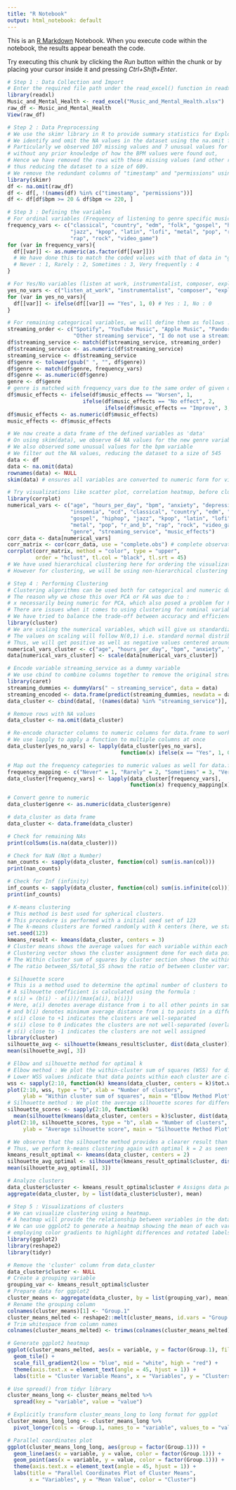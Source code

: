 ---
title: "R Notebook"
output: html_notebook: default
---

This is an [R Markdown](http://rmarkdown.rstudio.com) Notebook. When you execute code within the notebook, the results appear beneath the code. 

Try executing this chunk by clicking the *Run* button within the chunk or by placing your cursor inside it and pressing *Ctrl+Shift+Enter*. 

```{r}
# Step 1 : Data Collection and Import
# Enter the required file path under the read_excel() function in readxl library
library(readxl)
Music_and_Mental_Health <- read_excel("Music_and_Mental_Health.xlsx") 
raw_df <- Music_and_Mental_Health
View(raw_df)
```

```{r}
# Step 2 : Data Preprocessing
# We use the skimr library in R to provide summary statistics for Exploratory Data Analysis (EDA) 
# We identify and omit the NA values in the dataset using the na.omit function
# Particularly we observed 107 missing values and 7 unusual values for the column 'bpm' 
# without any prior knowledge of how the BPM values were found out,
# Hence we have removed the rows with these missing values (and other rows which exist separately) 
# thus reducing the dataset to a size of 609.
# We remove the redundant columns of "timestamp" and "permissions" using the %in% function to locate the columns. 
library(skimr)
df <- na.omit(raw_df)
df <- df[, !(names(df) %in% c("timestamp", "permissions"))]
df <- df[df$bpm >= 20 & df$bpm <= 220, ]
```

```{r}
# Step 3 : Defining the variables
# For ordinal variables (Frequency of listening to genre specific music) :
frequency_vars <- c("classical", "country", "edm", "folk", "gospel", "hiphop",
                    "jazz", "kpop", "latin", "lofi", "metal", "pop", "r_and_b",
                    "rap", "rock", "video_game")
for (var in frequency_vars){
  df[[var]] <- as.numeric(as.factor(df[[var]]))
  # We have done this to match the coded values with that of data in "genre".
  # Never : 1, Rarely : 2, Sometimes : 3, Very frequently : 4
}

# For Yes/No variables (listen at work, instrumentalist, composer, exploratory, foreign) :
yes_no_vars <- c("listen_at_work", "instrumentalist", "composer", "exploratory", "foreign")
for (var in yes_no_vars){
  df[[var]] <- ifelse(df[[var]] == "Yes", 1, 0) # Yes : 1, No : 0
}

# For remaining categorical variables, we will define them as follows :
streaming_order <- c("Spotify", "YouTube Music", "Apple Music", "Pandora",
                     "Other streaming service", "I do not use a streaming service.") 
df$streaming_service <- match(df$streaming_service, streaming_order)
df$streaming_service <- as.numeric(df$streaming_service)
streaming_service <- df$streaming_service
df$genre <- tolower(gsub(" ", "", df$genre))
df$genre <- match(df$genre, frequency_vars)
df$genre <- as.numeric(df$genre)
genre <- df$genre
# genre is matched with frequency_vars due to the same order of given data values.
df$music_effects <- ifelse(df$music_effects == "Worsen", 1,
                        ifelse(df$music_effects == "No effect", 2,
                               ifelse(df$music_effects == "Improve", 3, NA)))
df$music_effects <- as.numeric(df$music_effects)
music_effects <- df$music_effects

# We now create a data frame of the defined variables as 'data'
# On using skim(data), we observe 64 NA values for the new genre variable
# We also observed some unusual values for the bpm variable
# We filter out the NA values, reducing the dataset to a size of 545
data <- df
data <- na.omit(data)
rownames(data) <- NULL
skim(data) # ensures all variables are converted to numeric form for visualizations before clustering.

# Try visualizations like scatter plot, correlation heatmap, before clustering.
library(corrplot)
numerical_vars <- c("age", "hours_per_day", "bpm", "anxiety", "depression",
                    "insomnia", "ocd", "classical", "country", "edm", "folk",
                    "gospel", "hiphop", "jazz", "kpop", "latin", "lofi",
                    "metal", "pop", "r_and_b", "rap", "rock", "video_game",
                    "genre", "streaming_service", "music_effects")
corr_data <- data[numerical_vars]
corr_matrix <- cor(corr_data, use = "complete.obs") # complete observations (without NA)
corrplot(corr_matrix, method = "color", type = "upper",
         order = "hclust", tl.col = "black", tl.srt = 45)
# We have used hierarchical clustering here for ordering the visualizations.
# However for clustering, we will be using non-hierarchical clustering using k-means.
```

```{r}
# Step 4 : Performing Clustering
# Clustering algorithms can be used both for categorical and numeric data
# The reason why we chose this over PCA or FA was due to :
# x necessarily being numeric for PCA, which also posed a problem for FA
# There are issues when it comes to using clustering for nominal variables.
# We have tried to balance the trade-off between accuracy and efficiency with our code.
library(cluster)
# We are scaling the numerical variables, which will give us standardized values
# The values on scaling will follow N(0,1) i.e. standard normal distribution
# Thus, we will get positive as well as negative values centered around 0 with variance unity
numerical_vars_cluster <- c("age", "hours_per_day", "bpm", "anxiety", "depression", "insomnia", "ocd")
data[numerical_vars_cluster] <- scale(data[numerical_vars_cluster])

# Encode variable streaming_service as a dummy variable
# We use cbind to combine columns together to remove the original streaming service column
library(caret)
streaming_dummies <- dummyVars(" ~ streaming_service", data = data)
streaming_encoded <- data.frame(predict(streaming_dummies, newdata = data))
data_cluster <- cbind(data[, !(names(data) %in% "streaming_service")], streaming_encoded)

# Remove rows with NA values
data_cluster <- na.omit(data_cluster)

# Re-encode character columns to numeric columns for data.frame to work
# We use lapply to apply a function to multiple columns at once
data_cluster[yes_no_vars] <- lapply(data_cluster[yes_no_vars],
                                    function(x) ifelse(x == "Yes", 1, 0))

# Map out the frequency categories to numeric values as well for data.frame to work
frequency_mapping <- c("Never" = 1, "Rarely" = 2, "Sometimes" = 3, "Very frequently" = 4)
data_cluster[frequency_vars] <- lapply(data_cluster[frequency_vars],
                                       function(x) frequency_mapping[x])

# Convert genre to numeric
data_cluster$genre <- as.numeric(data_cluster$genre)

# data_cluster as data frame
data_cluster <- data.frame(data_cluster)

# Check for remaining NAs
print(colSums(is.na(data_cluster)))

# Check for NaN (Not a Number)
nan_counts <- sapply(data_cluster, function(col) sum(is.nan(col)))
print(nan_counts)

# Check for Inf (infinity)
inf_counts <- sapply(data_cluster, function(col) sum(is.infinite(col)))
print(inf_counts)

# K-means clustering
# This method is best used for spherical clusters.
# This procedure is performed with a initial seed set of 123
# The k-means clusters are formed randomly with k centers (here, we start with k = 3)
set.seed(123)
kmeans_result <- kmeans(data_cluster, centers = 3)
# Cluster means shows the average values for each variable within each cluster.
# Clustering vector shows the cluster assignment done for each data point.
# The Within cluster sum of squares by cluster section shows the within-cluster variation
# The ratio between_SS/total_SS shows the ratio of between cluster variance to total variance

# Silhouette score
# This is a method used to determine the optimal number of clusters to be used
# A silhouette coefficient is calculated using the formula :
# s(i) = (b(i) - a(i))/(max{a(i), b(i)})
# Here, a(i) denotes average distance from i to all other points in same cluster
# and b(i) denotes minimum average distance from i to points in a different cluster
# s(i) close to +1 indicates the clusters are well-separated
# s(i) close to 0 indicates the clusters are not well-separated (overlapping clusters)
# s(i) close to -1 indicates the clusters are not well assigned
library(cluster)
silhouette_avg <- silhouette(kmeans_result$cluster, dist(data_cluster))
mean(silhouette_avg[, 3])

# Elbow and silhouette method for optimal k
# Elbow method : We plot the within-cluster sum of squares (WSS) for different values of k
# Lower WSS values indicate that data points within each cluster are closer to the cluster's centroid
wss <- sapply(2:10, function(k) kmeans(data_cluster, centers = k)$tot.withinss)
plot(2:10, wss, type = "b", xlab = "Number of clusters",
     ylab = "Within cluster sum of squares", main = "Elbow Method Plot")
# Silhouette method : We plot the average silhouette scores for different values of k
silhouette_scores <- sapply(2:10, function(k)
  mean(silhouette(kmeans(data_cluster, centers = k)$cluster, dist(data_cluster))[, 3]))
plot(2:10, silhouette_scores, type = "b", xlab = "Number of clusters",
     ylab = "Average silhouette score", main = "Silhouette Method Plot")

# We observe that the silhouette method provides a clearer result than the elbow method
# Thus, we perform k-means clustering again with optimal k = 2 as seen from the plot and analyze them
kmeans_result_optimal <- kmeans(data_cluster, centers = 2)
silhouette_avg_optimal <- silhouette(kmeans_result_optimal$cluster, dist(data_cluster))
mean(silhouette_avg_optimal[, 3])

# Analyze clusters
data_cluster$cluster <- kmeans_result_optimal$cluster # Assigns data points to cluster 1 or 2
aggregate(data_cluster, by = list(data_cluster$cluster), mean)
```

```{r}
# Step 5 : Visualizations of clusters
# We can visualize clustering using a heatmap.
# A heatmap will provide the relationship between variables in the data and clusters formed by them
# We can use ggplot2 to generate a heatmap showing the mean of each variable per cluster,
# employing color gradients to highlight differences and rotated labels for readability.
library(ggplot2)
library(reshape2)
library(tidyr)

# Remove the 'cluster' column from data_cluster
data_cluster$cluster <- NULL
# Create a grouping variable
grouping_var <- kmeans_result_optimal$cluster
# Prepare data for ggplot2
cluster_means <- aggregate(data_cluster, by = list(grouping_var), mean)
# Rename the grouping column
colnames(cluster_means)[1] <- "Group.1"
cluster_means_melted <- reshape2::melt(cluster_means, id.vars = "Group.1")
# Trim whitespace from column names
colnames(cluster_means_melted) <- trimws(colnames(cluster_means_melted))

# Generate ggplot2 heatmap
ggplot(cluster_means_melted, aes(x = variable, y = factor(Group.1), fill = value)) +
  geom_tile() +
  scale_fill_gradient2(low = "blue", mid = "white", high = "red") +
  theme(axis.text.x = element_text(angle = 45, hjust = 1)) +
  labs(title = "Cluster Variable Means", x = "Variables", y = "Clusters")

# Use spread() from tidyr library
cluster_means_long <- cluster_means_melted %>%
  spread(key = "variable", value = "value")

# Explicitly transform cluster_means_long to long format for ggplot
cluster_means_long_long <- cluster_means_long %>%
  pivot_longer(cols = -Group.1, names_to = "variable", values_to = "value")

# Parallel coordinates plot
ggplot(cluster_means_long_long, aes(group = factor(Group.1))) +
  geom_line(aes(x = variable, y = value, color = factor(Group.1))) +
  geom_point(aes(x = variable, y = value, color = factor(Group.1))) +
  theme(axis.text.x = element_text(angle = 45, hjust = 1)) +
  labs(title = "Parallel Coordinates Plot of Cluster Means",
       x = "Variables", y = "Mean Value", color = "Cluster")
```

